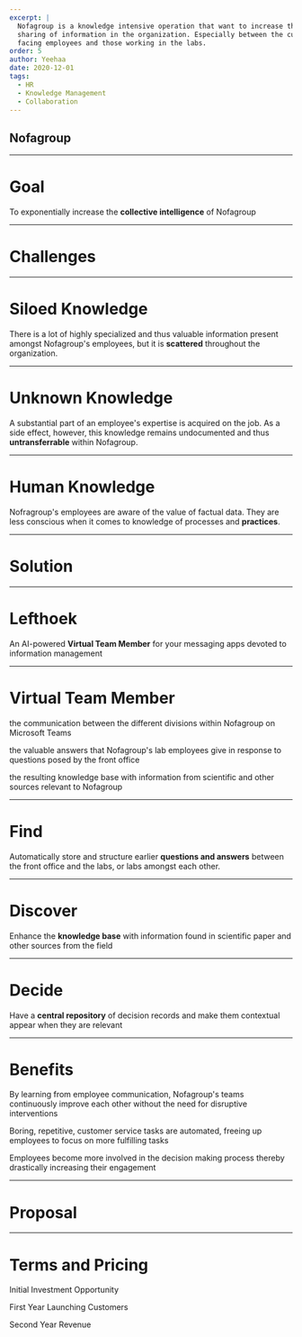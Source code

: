 ```yaml
---
excerpt: |
  Nofagroup is a knowledge intensive operation that want to increase the
  sharing of information in the organization. Especially between the customer
  facing employees and those working in the labs.
order: 5
author: Yeehaa
date: 2020-12-01
tags: 
  - HR
  - Knowledge Management
  - Collaboration
---
```



<Cover>

## Nofagroup

</Cover>

---

<Basic>

# Goal

To exponentially increase the **collective intelligence** of Nofagroup

</Basic>

---

<SectionCover>

# Challenges

</SectionCover>

---

<Basic>

# Siloed Knowledge

There is a lot of highly specialized and thus valuable information present
amongst Nofagroup's employees, but it is **scattered** throughout the
organization.

</Basic>

---

<Basic>

# Unknown Knowledge

A substantial part of an employee's expertise is acquired on the job. As a side
effect, however, this knowledge remains undocumented and thus
**untransferrable** within Nofagroup.

</Basic>

---

<Basic>

# Human Knowledge

Nofragroup's employees are aware of the value of factual data. They are
less conscious when it comes to knowledge of processes and **practices**.

</Basic>

---

<SectionCover>

# Solution

</SectionCover>

---

<Basic>

# Lefthoek

An AI-powered **Virtual Team Member** for your messaging apps devoted to
information management 

</Basic>

---

<Icons>

# Virtual Team Member

<SellingPoint iconName="Microphone" title="moderates">the communication between
the different divisions within Nofagroup on Microsoft Teams</SellingPoint>

<SellingPoint iconName="Binders" title="organizes">the valuable answers that
Nofagroup's lab employees give in response to questions posed by the front
office</SellingPoint>

<SellingPoint iconName="Hologram" title="augments">the resulting knowledge base with 
information from scientific and other sources relevant to Nofagroup</SellingPoint>

</Icons>

---


<Basic>

# Find

Automatically store and structure earlier **questions and answers** between the
front office and the labs, or labs amongst each other.

</Basic>

---


<Basic>

# Discover

Enhance the **knowledge base** with information found in scientific paper and
other sources from the field

</Basic>

---

<Basic>

# Decide

Have a **central repository** of decision records and make them contextual
appear when they are relevant

</Basic>

---

<Icons>

# Benefits

<SellingPoint iconName="Hand" title="uplift">By learning from employee
communication, Nofagroup's teams continuously improve each other without the
need for disruptive interventions</SellingPoint>

<SellingPoint iconName="Heart" title="care">Boring, repetitive, customer service
tasks are automated, freeing up employees to focus on more fulfilling
tasks</SellingPoint>

<SellingPoint iconName="Something" title="empower">Employees become more
involved in the decision making process thereby drastically increasing their
engagement</SellingPoint>


</Icons>

---

<SectionCover>

# Proposal

</SectionCover>

---

<Stats>

# Terms and Pricing

<Stat figure="€100K">Initial Investment Opportunity</Stat>

<Stat figure="3 x €50K">First Year Launching Customers</Stat>

<Stat figure="€2M">Second Year Revenue</Stat>

</Stats>


